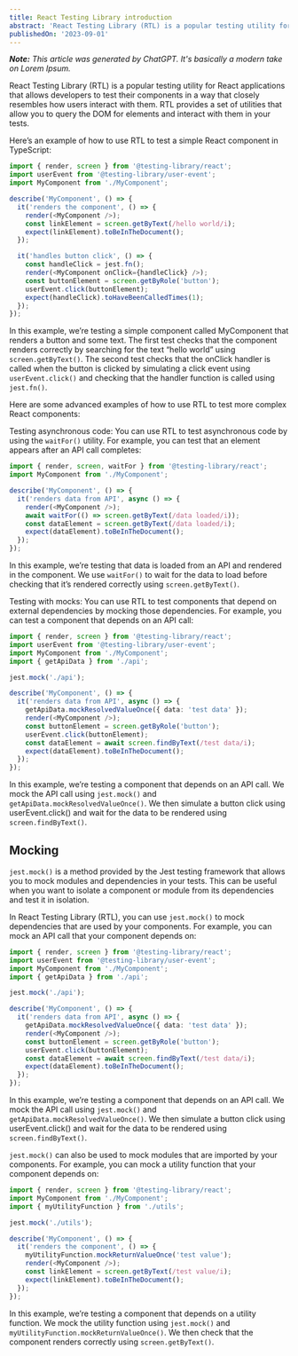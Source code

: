 ---
title: React Testing Library introduction
abstract: 'React Testing Library (RTL) is a popular testing utility for React applications that allows developers to test their components in a way that closely resembles how users interact with them. RTL provides a set of utilities that allow you to query the DOM for elements and interact with them in your tests.'
publishedOn: '2023-09-01'
---

_**Note:** This article was generated by ChatGPT. It's basically a modern take on Lorem Ipsum._

React Testing Library (RTL) is a popular testing utility for React applications that allows developers to test their components in a way that closely resembles how users interact with them. RTL provides a set of utilities that allow you to query the DOM for elements and interact with them in your tests.

Here’s an example of how to use RTL to test a simple React component in TypeScript:

```ts
import { render, screen } from '@testing-library/react';
import userEvent from '@testing-library/user-event';
import MyComponent from './MyComponent';

describe('MyComponent', () => {
  it('renders the component', () => {
    render(<MyComponent />);
    const linkElement = screen.getByText(/hello world/i);
    expect(linkElement).toBeInTheDocument();
  });

  it('handles button click', () => {
    const handleClick = jest.fn();
    render(<MyComponent onClick={handleClick} />);
    const buttonElement = screen.getByRole('button');
    userEvent.click(buttonElement);
    expect(handleClick).toHaveBeenCalledTimes(1);
  });
});
```

In this example, we’re testing a simple component called MyComponent that renders a button and some text. The first test checks that the component renders correctly by searching for the text “hello world” using `screen.getByText()`. The second test checks that the onClick handler is called when the button is clicked by simulating a click event using `userEvent.click()` and checking that the handler function is called using `jest.fn()`.

Here are some advanced examples of how to use RTL to test more complex React components:

Testing asynchronous code: You can use RTL to test asynchronous code by using the `waitFor()` utility. For example, you can test that an element appears after an API call completes:

```ts
import { render, screen, waitFor } from '@testing-library/react';
import MyComponent from './MyComponent';

describe('MyComponent', () => {
  it('renders data from API', async () => {
    render(<MyComponent />);
    await waitFor(() => screen.getByText(/data loaded/i));
    const dataElement = screen.getByText(/data loaded/i);
    expect(dataElement).toBeInTheDocument();
  });
});
```

In this example, we’re testing that data is loaded from an API and rendered in the component. We use `waitFor()` to wait for the data to load before checking that it’s rendered correctly using `screen.getByText()`.

Testing with mocks: You can use RTL to test components that depend on external dependencies by mocking those dependencies. For example, you can test a component that depends on an API call:

```ts
import { render, screen } from '@testing-library/react';
import userEvent from '@testing-library/user-event';
import MyComponent from './MyComponent';
import { getApiData } from './api';

jest.mock('./api');

describe('MyComponent', () => {
  it('renders data from API', async () => {
    getApiData.mockResolvedValueOnce({ data: 'test data' });
    render(<MyComponent />);
    const buttonElement = screen.getByRole('button');
    userEvent.click(buttonElement);
    const dataElement = await screen.findByText(/test data/i);
    expect(dataElement).toBeInTheDocument();
  });
});
```

In this example, we’re testing a component that depends on an API call. We mock the API call using `jest.mock()` and `getApiData.mockResolvedValueOnce()`. We then simulate a button click using userEvent.click() and wait for the data to be rendered using `screen.findByText()`.

## Mocking

`jest.mock()` is a method provided by the Jest testing framework that allows you to mock modules and dependencies in your tests. This can be useful when you want to isolate a component or module from its dependencies and test it in isolation.

In React Testing Library (RTL), you can use `jest.mock()` to mock dependencies that are used by your components. For example, you can mock an API call that your component depends on:

```ts
import { render, screen } from '@testing-library/react';
import userEvent from '@testing-library/user-event';
import MyComponent from './MyComponent';
import { getApiData } from './api';

jest.mock('./api');

describe('MyComponent', () => {
  it('renders data from API', async () => {
    getApiData.mockResolvedValueOnce({ data: 'test data' });
    render(<MyComponent />);
    const buttonElement = screen.getByRole('button');
    userEvent.click(buttonElement);
    const dataElement = await screen.findByText(/test data/i);
    expect(dataElement).toBeInTheDocument();
  });
});
```

In this example, we’re testing a component that depends on an API call. We mock the API call using `jest.mock()` and `getApiData.mockResolvedValueOnce()`. We then simulate a button click using userEvent.click() and wait for the data to be rendered using `screen.findByText()`.

`jest.mock()` can also be used to mock modules that are imported by your components. For example, you can mock a utility function that your component depends on:

```ts
import { render, screen } from '@testing-library/react';
import MyComponent from './MyComponent';
import { myUtilityFunction } from './utils';

jest.mock('./utils');

describe('MyComponent', () => {
  it('renders the component', () => {
    myUtilityFunction.mockReturnValueOnce('test value');
    render(<MyComponent />);
    const linkElement = screen.getByText(/test value/i);
    expect(linkElement).toBeInTheDocument();
  });
});
```

In this example, we’re testing a component that depends on a utility function. We mock the utility function using `jest.mock()` and `myUtilityFunction.mockReturnValueOnce()`. We then check that the component renders correctly using `screen.getByText()`.
